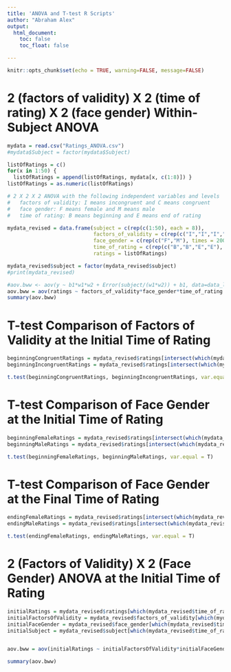 ```yaml
---
title: 'ANOVA and T-test R Scripts'
author: "Abraham Alex"
output: 
  html_document:
    toc: false
    toc_float: false

---
```


```r
knitr::opts_chunk$set(echo = TRUE, warning=FALSE, message=FALSE)
```


# 2 (factors of validity) X 2 (time of rating) X 2 (face gender) Within-Subject ANOVA

```r
mydata = read.csv("Ratings_ANOVA.csv")
#mydata$Subject = factor(mydata$Subject)

listOfRatings = c()
for(x in 1:50) {
  listOfRatings = append(listOfRatings, mydata[x, c(1:8)]) }
listOfRatings = as.numeric(listOfRatings)

# 2 X 2 X 2 ANOVA with the following independent variables and levels
#   factors of validity: I means incongruent and C means congruent
#   face gender: F means female and M means male
#   time of rating: B means beginning and E means end of rating

mydata_revised = data.frame(subject = c(rep(c(1:50), each = 8)), 
                            factors_of_validity = c(rep(c("I","I","I","I","C","C","C","C"), times = 50)),
                            face_gender = c(rep(c("F","M"), times = 200)), 
                            time_of_rating = c(rep(c("B","B","E","E"), times = 100)), 
                            ratings = listOfRatings)

mydata_revised$subject = factor(mydata_revised$subject)
#print(mydata_revised)

#aov.bww <- aov(y ~ b1*w1*w2 + Error(subject/(w1*w2)) + b1, data=data_long)
aov.bww = aov(ratings ~ factors_of_validity*face_gender*time_of_rating + Error(subject/(factors_of_validity*face_gender*time_of_rating)), data=mydata_revised)
summary(aov.bww)
```

# T-test Comparison of Factors of Validity at the Initial Time of Rating

```r
beginningCongruentRatings = mydata_revised$ratings[intersect(which(mydata_revised$time_of_rating == "B"),    which(mydata_revised$factors_of_validity == "C" ))]
beginningIncongruentRatings = mydata_revised$ratings[intersect(which(mydata_revised$time_of_rating == "B"), which(mydata_revised$factors_of_validity == "I" ))]

t.test(beginningCongruentRatings, beginningIncongruentRatings, var.equal = T)
```

# T-test Comparison of Face Gender at the Initial Time of Rating

```r
beginningFemaleRatings = mydata_revised$ratings[intersect(which(mydata_revised$time_of_rating == "B"), which(mydata_revised$face_gender == "F" ))]
beginningMaleRatings = mydata_revised$ratings[intersect(which(mydata_revised$time_of_rating == "B"), which(mydata_revised$face_gender == "M" ))]

t.test(beginningFemaleRatings, beginningMaleRatings, var.equal = T)
```

# T-test Comparison of Face Gender at the Final Time of Rating

```r
endingFemaleRatings = mydata_revised$ratings[intersect(which(mydata_revised$time_of_rating == "E"), which(mydata_revised$face_gender == "F" ))]
endingMaleRatings = mydata_revised$ratings[intersect(which(mydata_revised$time_of_rating == "E"), which(mydata_revised$face_gender == "M" ))]

t.test(endingFemaleRatings, endingMaleRatings, var.equal = T)
```

# 2 (Factors of Validity) X 2 (Face Gender) ANOVA at the Initial Time of Rating

```r
initialRatings = mydata_revised$ratings[which(mydata_revised$time_of_rating == "B")]
initialFactorsOfValidity = mydata_revised$factors_of_validity[which(mydata_revised$time_of_rating == "B")]
initialFaceGender = mydata_revised$face_gender[which(mydata_revised$time_of_rating == "B")]
initialSubject = mydata_revised$subject[which(mydata_revised$time_of_rating == "B")]


aov.bww = aov(initialRatings ~ initialFactorsOfValidity*initialFaceGender + Error(initialSubject/(initialFactorsOfValidity*initialFaceGender)))

summary(aov.bww)
```




